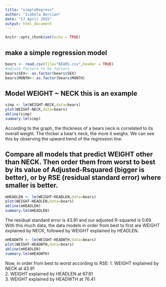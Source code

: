 ```yaml
---
title: "simpleRegress"
author: "Isabela Bercian"
date: "17 April 2025"
output: html_document
---
```


```r
knitr::opts_chunk$set(echo = TRUE)
```

## make a simple regression model

```r
bears <- read.csv(file="BEARS.csv",header = TRUE)
#adjust factors to be factors
bears$SEX<- as.factor(bears$SEX)
bears$MONTH<- as.factor(bears$MONTH)
```

## Model WEIGHT ~ NECK  this is an example  

```r
simp <- lm(WEIGHT~NECK,data=bears)
plot(WEIGHT~NECK,data=bears)
abline(simp)
summary.lm(simp)
```

According to the graph, the thickness of a bears neck is correlated to its overall weight. The thicker a bear's neck, the more it weighs. We can see this by observing the upward trend of the regression line. 

## Compare all models that predict WEIGHT other than NECK. Then order them from worst to best by its value of Adjusted-Rsquared (bigger is better), or by RSE (residual standard error) where smaller is better. 

```r
mHEADLEN <- lm(WEIGHT~HEADLEN,data=bears)
plot(WEIGHT~HEADLEN,data=bears)
abline(mHEADLEN)
summary.lm(mHEADLEN)
```

The residual standard error is 43.91 and our adjusted R-squared is 0.69. With this much data, the data models in order from best to first are WEIGHT explained by NECK, followed by WEIGHT explained by HEADLEN.

```r
mHEADWTH <- lm(WEIGHT~HEADWTH,data=bears)
plot(WEIGHT~HEADWTH,data=bears)
abline(mHEADLEN)
summary.lm(mHEADWTH)
```

Now, in order from best to worst according to RSE: 
1. WEIGHT explained by NECK at 43.91  
2. WEIGHT explained by HEADLEN at 67.81  
3. WEIGHT explained by HEADWTH at 76.41  
